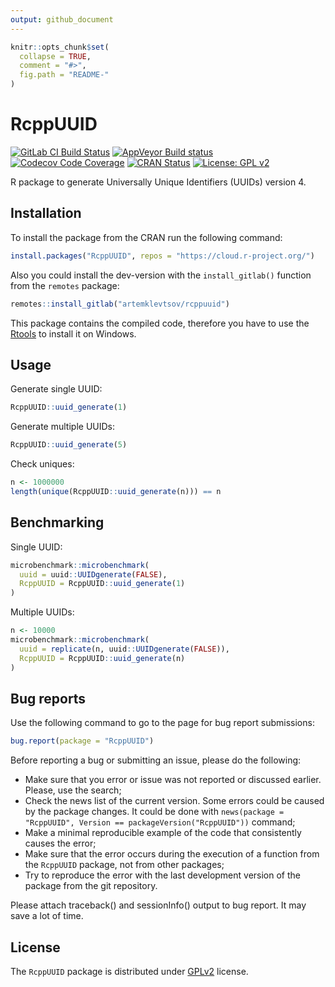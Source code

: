 ```yaml
---
output: github_document
---
```


<!-- README.md is generated from README.Rmd. Please edit that file -->

```r
knitr::opts_chunk$set(
  collapse = TRUE,
  comment = "#>",
  fig.path = "README-"
)
```

# RcppUUID

<!-- badges: start -->

[![GitLab CI Build Status](https://gitlab.com/artemklevtsov/rcppuuid/badges/master/pipeline.svg)](https://gitlab.com/artemklevtsov/rcppuuid/pipelines)
[![AppVeyor Build status](https://ci.appveyor.com/api/projects/status/if9qot73i61ts59y?svg=true)](https://ci.appveyor.com/project/artemklevtsov/rcppuuid)
[![Codecov Code Coverage](https://codecov.io/gl/artemklevtsov/rcppuuid/branch/master/graph/badge.svg)](https://codecov.io/gl/artemklevtsov/rcppuuid)
[![CRAN Status](http://www.r-pkg.org/badges/version/RcppUUID)](https://cran.r-project.org/package=RcppUUID)
[![License: GPL v2](https://img.shields.io/badge/License-GPL%20v2-blue.svg)](https://www.gnu.org/licenses/old-licenses/gpl-2.0.en.html)

<!-- badges: end -->

R package to generate Universally Unique Identifiers (UUIDs) version 4.

## Installation

To install the package from the CRAN run the following command:

```r
install.packages("RcppUUID", repos = "https://cloud.r-project.org/")
```

Also you could install the dev-version with the `install_gitlab()` function from the `remotes` package:

```r
remotes::install_gitlab("artemklevtsov/rcppuuid")
```

This package contains the compiled code, therefore you have to use the [Rtools](https://cran.r-project.org/bin/windows/Rtools/) to install it on Windows.


## Usage

Generate single UUID:

```r
RcppUUID::uuid_generate(1)
```

Generate multiple UUIDs:

```r
RcppUUID::uuid_generate(5)
```

Check uniques:

```r
n <- 1000000
length(unique(RcppUUID::uuid_generate(n))) == n
```

## Benchmarking

Single UUID:

```r
microbenchmark::microbenchmark(
  uuid = uuid::UUIDgenerate(FALSE),
  RcppUUID = RcppUUID::uuid_generate(1)
)
```

Multiple UUIDs:

```r
n <- 10000
microbenchmark::microbenchmark(
  uuid = replicate(n, uuid::UUIDgenerate(FALSE)),
  RcppUUID = RcppUUID::uuid_generate(n)
)
```

## Bug reports

Use the following command to go to the page for bug report submissions:

```r
bug.report(package = "RcppUUID")
```

Before reporting a bug or submitting an issue, please do the following:

- Make sure that you error or issue was not reported or discussed earlier. Please, use the search;
- Check the news list of the current version. Some errors could be caused by the package changes. It could be done with `news(package = "RcppUUID", Version == packageVersion("RcppUUID"))` command;
- Make a minimal reproducible example of the code that consistently causes the error;
- Make sure that the error occurs during the execution of a function from the `RcppUUID` package, not from other packages;
- Try to reproduce the error with the last development version of the package from the git repository.

Please attach traceback() and sessionInfo() output to bug report. It may save a lot of time.

## License

The `RcppUUID` package is distributed under [GPLv2](http://www.gnu.org/licenses/gpl-2.0.html) license.
